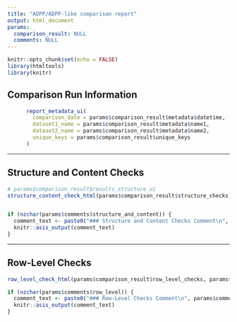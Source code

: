 ```yaml
---
title: "ADPP/ADPP-like comparison report"
output: html_document
params:
  comparison_result: NULL
  comments: NULL
---
```


```r
knitr::opts_chunk$set(echo = FALSE)
library(htmltools)
library(knitr)

```



## Comparison Run Information

```r
      report_metadata_ui(
        comparison_date = params$comparison_result$metadata$datetime,
        dataset1_name = params$comparison_result$metadata$name1,
        dataset2_name = params$comparison_result$metadata$name2,
        unique_keys = params$comparison_result$unique_keys
      )
```

---

## Structure and Content Checks

```r
# params$comparison_result$results_structure_ui
structure_content_check_html(params$comparison_result$structure_checks)


if (nzchar(params$comments$structure_and_content)) {
  comment_text <- paste0("### Structure and Content Checks Comment\n", params$comments$structure_and_content)
  knitr::asis_output(comment_text)
}
```

---

## Row-Level Checks

```r
row_level_check_html(params$comparison_result$row_level_checks, params$comparison_result$unique_keys, markdown = FALSE)

if (nzchar(params$comments$row_level)) {
  comment_text <- paste0("### Row-Level Checks Comment\n", params$comments$row_level)
  knitr::asis_output(comment_text)
}

```
